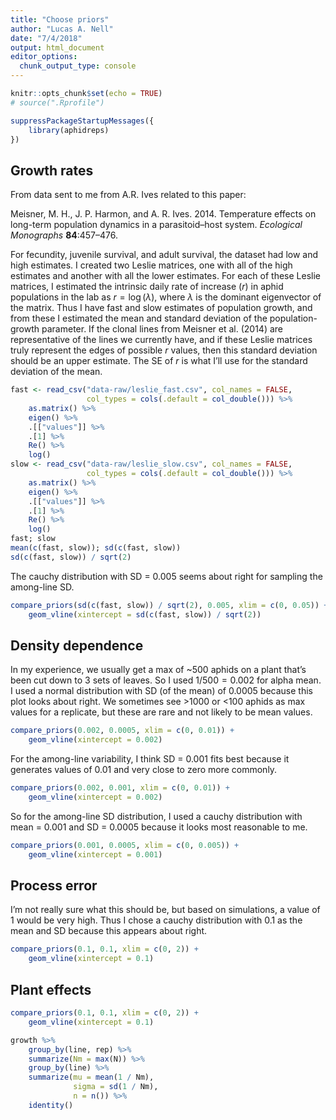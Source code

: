 ```yaml
---
title: "Choose priors"
author: "Lucas A. Nell"
date: "7/4/2018"
output: html_document
editor_options: 
  chunk_output_type: console
---
```


```r
knitr::opts_chunk$set(echo = TRUE)
# source(".Rprofile")
```
```r
suppressPackageStartupMessages({
    library(aphidreps)
})
```


## Growth rates

From data sent to me from A.R. Ives related to this paper:

Meisner, M. H., J. P. Harmon, and A. R. Ives. 2014. Temperature effects on
long-term population dynamics in a parasitoid–host system.
*Ecological Monographs* __84__:457–476.

For fecundity, juvenile survival, and adult survival, the dataset had low and high
estimates.
I created two Leslie matrices, one with all of the high estimates and another
with all the lower estimates.
For each of these Leslie matrices, I estimated the intrinsic daily rate of increase
($r$) in aphid populations in the lab as $r = \log(\lambda)$, where $\lambda$ is the
dominant eigenvector of the matrix.
Thus I have fast and slow estimates of population growth, and from these I estimated
the mean and standard deviation of the population-growth parameter.
If the clonal lines from Meisner et al. (2014) are representative of the lines
we currently have, and if these Leslie matrices truly represent the edges of possible
$r$ values, then this standard deviation should be an upper estimate.
The SE of $r$ is what I'll use for the standard deviation of the mean.


```r
fast <- read_csv("data-raw/leslie_fast.csv", col_names = FALSE,
                 col_types = cols(.default = col_double())) %>% 
    as.matrix() %>% 
    eigen() %>% 
    .[["values"]] %>% 
    .[1] %>% 
    Re() %>% 
    log()
slow <- read_csv("data-raw/leslie_slow.csv", col_names = FALSE,
                 col_types = cols(.default = col_double())) %>% 
    as.matrix() %>% 
    eigen() %>% 
    .[["values"]] %>% 
    .[1] %>% 
    Re() %>% 
    log()
fast; slow
mean(c(fast, slow)); sd(c(fast, slow))
sd(c(fast, slow)) / sqrt(2)
```


The cauchy distribution with SD = 0.005 seems about right for sampling the among-line SD.

```r
compare_priors(sd(c(fast, slow)) / sqrt(2), 0.005, xlim = c(0, 0.05)) +
    geom_vline(xintercept = sd(c(fast, slow)) / sqrt(2))
```


## Density dependence

In my experience, we usually get a max of ~500 aphids on a plant that's been cut down to
3 sets of leaves.
So I used $1 / 500 = 0.002$ for alpha mean.
I used a normal distribution with SD (of the mean) of 0.0005 because this plot
looks about right.
We sometimes see >1000 or <100 aphids as max values for a replicate, but these
are rare and not likely to be mean values.


```r
compare_priors(0.002, 0.0005, xlim = c(0, 0.01)) +
    geom_vline(xintercept = 0.002)
```


For the among-line variability, I think SD = 0.001 fits best
because it generates values of 0.01 and very close to zero more commonly.

```r
compare_priors(0.002, 0.001, xlim = c(0, 0.01)) +
    geom_vline(xintercept = 0.002)
```


So for the among-line SD distribution, I used a cauchy distribution with mean = 0.001
and SD = 0.0005 because it looks most reasonable to me.

```r
compare_priors(0.001, 0.0005, xlim = c(0, 0.005)) +
    geom_vline(xintercept = 0.001)
```



## Process error

I'm not really sure what this should be, but based on simulations, a value of 1 would
be very high.
Thus I chose a cauchy distribution with 0.1 as the mean and SD because
this appears about right.

```r
compare_priors(0.1, 0.1, xlim = c(0, 2)) +
    geom_vline(xintercept = 0.1)
```


## Plant effects

```r
compare_priors(0.1, 0.1, xlim = c(0, 2)) +
    geom_vline(xintercept = 0.1)
```


```r
growth %>% 
    group_by(line, rep) %>% 
    summarize(Nm = max(N)) %>% 
    group_by(line) %>% 
    summarize(mu = mean(1 / Nm),
              sigma = sd(1 / Nm),
              n = n()) %>% 
    identity()
```

